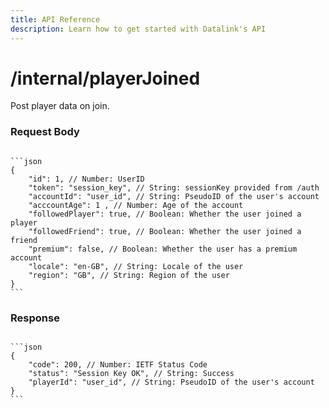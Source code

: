 ---
title: API Reference
description: Learn how to get started with Datalink's API
---


# /internal/playerJoined

Post player data on join.

### Request Body

<Code>
```json
{
    "id": 1, // Number: UserID
    "token": "session_key", // String: sessionKey provided from /auth
    "accountId": "user_id", // String: PseudoID of the user's account
    "acccountAge": 1 , // Number: Age of the account
    "followedPlayer": true, // Boolean: Whether the user joined a player
    "followedFriend": true, // Boolean: Whether the user joined a friend
    "premium": false, // Boolean: Whether the user has a premium account
    "locale": "en-GB", // String: Locale of the user
    "region": "GB", // String: Region of the user
}
```
</Code>

### Response
 
<Code>
```json
{
    "code": 200, // Number: IETF Status Code
    "status": "Session Key OK", // String: Success
    "playerId": "user_id", // String: PseudoID of the user's account
}
```
</Code>